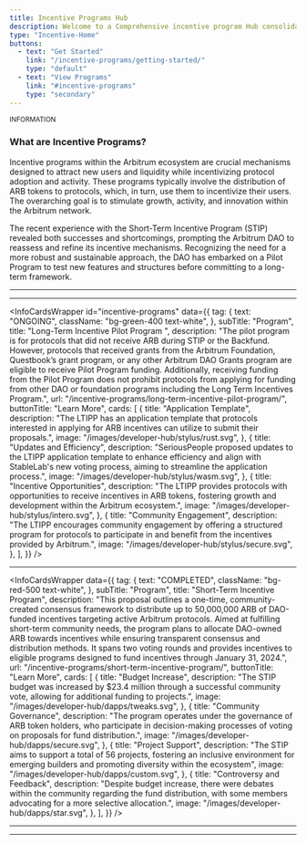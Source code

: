 ```yaml
---
title: Incentive Programs Hub
description: Welcome to a Comprehensive incentive program Hub consolidating frameworks, discussions, and information, empowering developers with a curated handbook into Arbitrum DAO's ecosystem, and promoting a dynamic ecosystem.
type: "Incentive-Home"
buttons:
  - text: "Get Started"
    link: "/incentive-programs/getting-started/"
    type: "default"
  - text: "View Programs"
    link: "#incentive-programs"
    type: "secondary"
---
```



<Banner image={Image}>

<small className="font-os text-sm">INFORMATION</small>
### What are Incentive Programs?

Incentive programs within the Arbitrum ecosystem are crucial mechanisms designed to attract new users and liquidity while incentivizing protocol adoption and activity. These programs typically involve the distribution of ARB tokens to protocols, which, in turn, use them to incentivize their users. The overarching goal is to stimulate growth, activity, and innovation within the Arbitrum network.

The recent experience with the Short-Term Incentive Program (STIP) revealed both successes and shortcomings, prompting the Arbitrum DAO to reassess and refine its incentive mechanisms. Recognizing the need for a more robust and sustainable approach, the DAO has embarked on a Pilot Program to test new features and structures before committing to a long-term framework.

</Banner>

---


<CardLink
  title="Forum"
  description="The forum is a vital platform for the Arbitrum DAO community to engage, discuss grant programs, and share updates and initiatives."
  link="https://forum.arbitrum.foundation/"
/>

---

<InfoCardsWrapper
  id="incentive-programs"
  data={{
    tag: {
      text: "ONGOING",
      className: "bg-green-400 text-white",
    },
    subTitle: "Program",
    title: "Long-Term Incentive Pilot Program ",
    description:
      "The pilot program is for protocols that did not receive ARB during STIP or the Backfund. However, protocols that received grants from the Arbitrum Foundation, Questbook’s grant program, or any other Arbitrum DAO Grants program are eligible to receive Pilot Program funding. Additionally, receiving funding from the Pilot Program does not prohibit protocols from applying for funding from other DAO or foundation programs including the Long Term Incentives Program.",
    url: "/incentive-programs/long-term-incentive-pilot-program/",
    buttonTitle: "Learn More",
    cards: [
      {
        title: "Application Template",
        description:
          "The LTIPP has an application template that protocols interested in applying for ARB incentives can utilize to submit their proposals.",
        image: "/images/developer-hub/stylus/rust.svg",
      },
      {
        title: "Updates and Efficiency",
        description:
          "SeriousPeople proposed updates to the LTIPP application template to enhance efficiency and align with StableLab's new voting process, aiming to streamline the application process.",
        image: "/images/developer-hub/stylus/wasm.svg",
      },
      {
        title: "Incentive Opportunities",
        description:
          "The LTIPP provides protocols with opportunities to receive incentives in ARB tokens, fostering growth and development within the Arbitrum ecosystem.",
        image: "/images/developer-hub/stylus/intero.svg",
      },
      {
        title: "Community Engagement",
        description:
          "The LTIPP encourages community engagement by offering a structured program for protocols to participate in and benefit from the incentives provided by Arbitrum.",
        image: "/images/developer-hub/stylus/secure.svg",
      },
    ],
  }}
/>

---

<InfoCardsWrapper
  data={{
    tag: {
      text: "COMPLETED",
      className: "bg-red-500 text-white",
    },
    subTitle: "Program",
    title: "Short-Term Incentive Program",
    description:
      "This proposal outlines a one-time, community-created consensus framework to distribute up to 50,000,000 ARB of DAO-funded incentives targeting active Arbitrum protocols. Aimed at fulfilling short-term community needs, the program plans to allocate DAO-owned ARB towards incentives while ensuring transparent consensus and distribution methods. It spans two voting rounds and provides incentives to eligible programs designed to fund incentives through January 31, 2024.",
    url: "/incentive-programs/short-term-incentive-program/",
    buttonTitle: "Learn More",
    cards: [
      {
        title: "Budget Increase",
        description:
          "The STIP budget was increased by $23.4 million through a successful community vote, allowing for additional funding to projects.",
        image: "/images/developer-hub/dapps/tweaks.svg",
      },
      {
        title: "Community Governance",
        description:
          "The program operates under the governance of ARB token holders, who participate in decision-making processes of voting on proposals for fund distribution.",
        image: "/images/developer-hub/dapps/secure.svg",
      },
      {
        title: "Project Support",
        description:
          "The STIP aims to support a total of 56 projects, fostering an inclusive environment for emerging builders and promoting diversity within the ecosystem",
        image: "/images/developer-hub/dapps/custom.svg",
      },
      {
        title: "Controversy and Feedback",
        description:
          "Despite budget increase, there were debates within the community regarding the fund distribution, with some members advocating for a more selective allocation.",
        image: "/images/developer-hub/dapps/star.svg",
      },
    ],
  }}
/>

---

<CardLink
  title="Important Discussions"
  description="Engage in community discussions aimed at improving the vibrant and dynamic platform of Arbitrum DAO."
  link="/incentive-programs/important-discussions/"
/>

---
